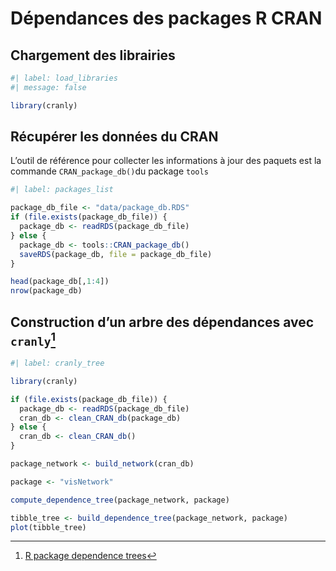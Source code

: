 # Dépendances des packages R CRAN

## Chargement des librairies

```r
#| label: load_libraries
#| message: false

library(cranly)
```

## Récupérer les données du CRAN

L'outil de référence pour collecter les informations à jour des paquets est la commande `CRAN_package_db()`du package `tools`

```r
#| label: packages_list

package_db_file <- "data/package_db.RDS"
if (file.exists(package_db_file)) {
  package_db <- readRDS(package_db_file)
} else {
  package_db <- tools::CRAN_package_db()
  saveRDS(package_db, file = package_db_file)
}

head(package_db[,1:4])
nrow(package_db)
```

## Construction d'un arbre des dépendances avec `cranly`^[[R package dependence trees](https://cran.r-project.org/web/packages/cranly/vignettes/dependence_trees.html)]

```r
#| label: cranly_tree

library(cranly)

if (file.exists(package_db_file)) {
  package_db <- readRDS(package_db_file)
  cran_db <- clean_CRAN_db(package_db)
} else {
  cran_db <- clean_CRAN_db()
}

package_network <- build_network(cran_db)

package <- "visNetwork"

compute_dependence_tree(package_network, package)

tibble_tree <- build_dependence_tree(package_network, package)
plot(tibble_tree)


```
